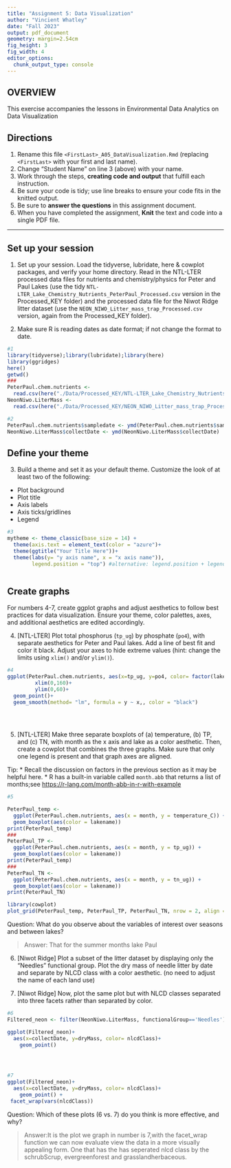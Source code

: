 ```yaml
---
title: "Assignment 5: Data Visualization"
author: "Vincient Whatley"
date: "Fall 2023"
output: pdf_document
geometry: margin=2.54cm
fig_height: 3
fig_width: 4
editor_options: 
  chunk_output_type: console
---
```


## OVERVIEW

This exercise accompanies the lessons in Environmental Data Analytics on Data Visualization 

## Directions
1.  Rename this file `<FirstLast>_A05_DataVisualization.Rmd` (replacing `<FirstLast>` with your first and last name).
2. Change "Student Name" on line 3 (above) with your name.
3. Work through the steps, **creating code and output** that fulfill each instruction.
4. Be sure your code is tidy; use line breaks to ensure your code fits in the knitted output.
5. Be sure to **answer the questions** in this assignment document.
6. When you have completed the assignment, **Knit** the text and code into a single PDF file.

---

## Set up your session 

1. Set up your session. Load the tidyverse, lubridate, here & cowplot packages, and verify your home directory. Read in the NTL-LTER processed data files for nutrients and chemistry/physics for Peter and Paul Lakes (use the tidy `NTL-LTER_Lake_Chemistry_Nutrients_PeterPaul_Processed.csv` version in the Processed_KEY folder) and the processed data file for the Niwot Ridge litter dataset (use the `NEON_NIWO_Litter_mass_trap_Processed.csv` version, again from the Processed_KEY folder). 

2. Make sure R is reading dates as date format; if not change the format to date.

```r
#1 
library(tidyverse);library(lubridate);library(here)
library(ggridges)
here()
getwd()
###
PeterPaul.chem.nutrients <- 
  read.csv(here("./Data/Processed_KEY/NTL-LTER_Lake_Chemistry_Nutrients_PeterPaul_Processed.csv"), stringsAsFactors = TRUE)
NeonNiwo.LiterMass <- 
  read.csv(here("./Data/Processed_KEY/NEON_NIWO_Litter_mass_trap_Processed.csv"),stringsAsFactors = TRUE)

#2 
PeterPaul.chem.nutrients$sampledate <- ymd(PeterPaul.chem.nutrients$sampledate)
NeonNiwo.LiterMass$collectDate <- ymd(NeonNiwo.LiterMass$collectDate)
```
## Define your theme
3. Build a theme and set it as your default theme. Customize the look of at least two of the following: 
 * Plot background
 * Plot title
 * Axis labels
 * Axis ticks/gridlines
 * Legend

```r
#3
mytheme <- theme_classic(base_size = 14) +
  theme(axis.text = element_text(color = "azure")+
  theme(ggtitle("Your Title Here"))+
  theme(labs(y= "y axis name", x = "x axis name")),
        legend.position = "top") #alternative: legend.position + legend.justification



```

## Create graphs
For numbers 4-7, create ggplot graphs and adjust aesthetics to follow best practices for data visualization. Ensure your theme, color palettes, axes, and additional aesthetics are edited accordingly.

4. [NTL-LTER] Plot total phosphorus (`tp_ug`) by phosphate (`po4`), with separate aesthetics for Peter and Paul lakes. Add a line of best fit and color it black. Adjust your axes to hide extreme values (hint: change the limits using `xlim()` and/or `ylim()`).

```r
#4 
ggplot(PeterPaul.chem.nutrients, aes(x=tp_ug, y=po4, color= factor(lakename)))+
         xlim(0,160)+
         ylim(0,60)+
  geom_point()+
  geom_smooth(method= "lm", formula = y ~ x,, color = "black")
  
         
        
```


5. [NTL-LTER] Make three separate boxplots of (a) temperature, (b) TP, and (c) TN, with month as the x axis and lake as a color aesthetic. Then, create a cowplot that combines the three graphs. Make sure that only one legend is present and that graph axes are aligned. 

Tip:
* Recall the discussion on factors in the previous section as it may be helpful here. 
* R has a built-in variable called `month.abb` that returns a list of months;see <https://r-lang.com/month-abb-in-r-with-example>

```r
#5 

PeterPaul_temp <-
  ggplot(PeterPaul.chem.nutrients, aes(x = month, y = temperature_C)) +
  geom_boxplot(aes(color = lakename)) 
print(PeterPaul_temp)
###
PeterPaul_TP <-
  ggplot(PeterPaul.chem.nutrients, aes(x = month, y = tp_ug)) +
  geom_boxplot(aes(color = lakename)) 
print(PeterPaul_temp)
###
PeterPaul_TN <-
  ggplot(PeterPaul.chem.nutrients, aes(x = month, y = tn_ug)) +
  geom_boxplot(aes(color = lakename)) 
print(PeterPaul_TN)

library(cowplot)
plot_grid(PeterPaul_temp, PeterPaul_TP, PeterPaul_TN, nrow = 2, align = 'h', rel_heights = c(1.25, 1))

```

Question: What do you observe about the variables of interest over seasons and between lakes? 

> Answer: That for the summer months lake Paul 

6. [Niwot Ridge] Plot a subset of the litter dataset by displaying only the "Needles" functional group. Plot the dry mass of needle litter by date and separate by NLCD class with a color aesthetic. (no need to adjust the name of each land use)

7. [Niwot Ridge] Now, plot the same plot but with NLCD classes separated into three facets rather than separated by color. 

```r
#6
Filtered_neon <- filter(NeonNiwo.LiterMass, functionalGroup=='Needles')

ggplot(Filtered_neon)+
  aes(x=collectDate, y=dryMass, color= nlcdClass)+
    geom_point()
 



#7
ggplot(Filtered_neon)+
  aes(x=collectDate, y=dryMass, color= nlcdClass)+
    geom_point() +
 facet_wrap(vars(nlcdClass))

```
Question: Which of these plots (6 vs. 7) do you think is more effective, and why? 

> Answer:It is the plot we graph in number is 7,with the facet_wrap function we can now evaluate view the data in a more visually appealing form. One that has the has seperated nlcd class by the schrubScrup, evergreenforest and grasslandherbaceous.